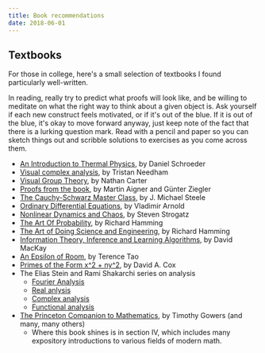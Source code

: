 ```yaml
---
title: Book recommendations
date: 2018-06-01
---
```


## Textbooks
For those in college, here's a small selection of textbooks I found particularly well-written.

In reading, really try to predict what proofs will look like, and be willing to meditate on what the right way to think about a given object is.  Ask yourself if each new construct feels motivated, or if it's out of the blue.  If it is out of the blue, it's okay to move forward anyway, just keep note of the fact that there is a lurking question mark.  Read with a pencil and paper so you can sketch things out and scribble solutions to exercises as you come across them.

<Center>

<Figure
  image="https://ws-na.amazon-adsystem.com/widgets/q?_encoding=UTF8&ASIN=0971576688&Format=_SL250_&ID=AsinImage&MarketPlace=US&ServiceVersion=20070822&WS=1&tag=3b1b04-20&language=en_US"
  caption="[Vector Calculus, Linear Algebra, and Differential Forms](https://amzn.to/3AkLNU7) by John Hubbard and Barbara Burke Hubbard"
  width={200}
/>

<Book
  title="Proofs from the book"
  image="https://ws-na.amazon-adsystem.com/widgets/q?_encoding=UTF8&ASIN=3662572648&Format=_SL250_&ID=AsinImage&MarketPlace=US&ServiceVersion=20070822&WS=1&tag=3b1b04-20&language=en_US"
  url="https://www.amazon.com/Proofs-BOOK-Martin-Aigner/dp/3662572648/ref=as_li_ss_il?dchild=1&keywords=Proofs+from+the+Book&qid=1600277131&sr=8-1&linkCode=li3&tag=3b1b04-20&linkId=bd66f852b84afea84343149340b5bb1f&language=en_US"
/>
</Center>


- [An Introduction to Thermal Physics](https://amzn.to/3lqBcm2), by Daniel Schroeder
- [Visual complex analysis](https://amzn.to/3jgBs4B), by Tristan Needham
- [Visual Group Theory](https://amzn.to/3AbxXTT), by Nathan Carter
- [Proofs from the book](https://amzn.to/2Vw1vwb), by Martin Aigner and Günter Ziegler
- [The Cauchy-Schwarz Master Class](https://amzn.to/37hfVD5), by J. Michael Steele
- [Ordinary Differential Equations](https://amzn.to/2Vbc1cJ), by Vladimir Arnold
- [Nonlinear Dynamics and Chaos](https://amzn.to/2Vixu3n), by Steven Strogatz
- [The Art Of Probability](https://amzn.to/3lr7qxC), by Richard Hamming
- [The Art of Doing Science and Engineering](https://amzn.to/2Vj7Awo), by Richard Hamming
- [Information Theory, Inference and Learning Algorithms](https://amzn.to/3je4OjY), by David MacKay
- [An Epsilon of Room](https://amzn.to/3rZ57TS), by Terence Tao
- [Primes of the Form x^2 + ny^2](https://amzn.to/3Caxsez), by David A. Cox
- The Elias Stein and Rami Shakarchi series on analysis
  - [Fourier Analysis](https://amzn.to/2WIv0vo)
  - [Real anlysis](https://amzn.to/3fKQlLF)
  - [Complex analysis](https://amzn.to/37kzg6m)
  - [Functional analysis](https://amzn.to/2Vvfq5W)
- [The Princeton Companion to Mathematics](https://amzn.to/2WR4foN), by Timothy Gowers (and many, many others)
  - Where this book shines is in section IV, which includes many expository introductions to various fields of modern math.
